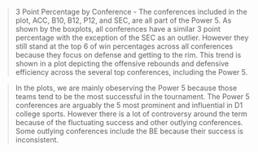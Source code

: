 > 3 Point Percentage by Conference
  - The conferences included in the plot, ACC, B10, B12, P12, and SEC, are all part of the Power 5. As shown by the boxplots, all conferences have a similar 3 point percentage with the exception of the SEC as an outlier. However they still stand at the top 6 of win percentages across all conferences because they focus on defense and getting to the rim. This trend is shown in a plot depicting the offensive rebounds and defensive efficiency across the several top conferences, including the Power 5. 
  
> In the plots, we are mainly obeserving the Power 5 because those teams tend to be the most successful in the tournament. The Power 5 conferences are arguably the 5 most prominent and influential in D1 college sports. However there is a lot of controversy around the term because of the fluctuating success and other outlying conferences. Some outlying conferences include the BE because their success is inconsistent. 
